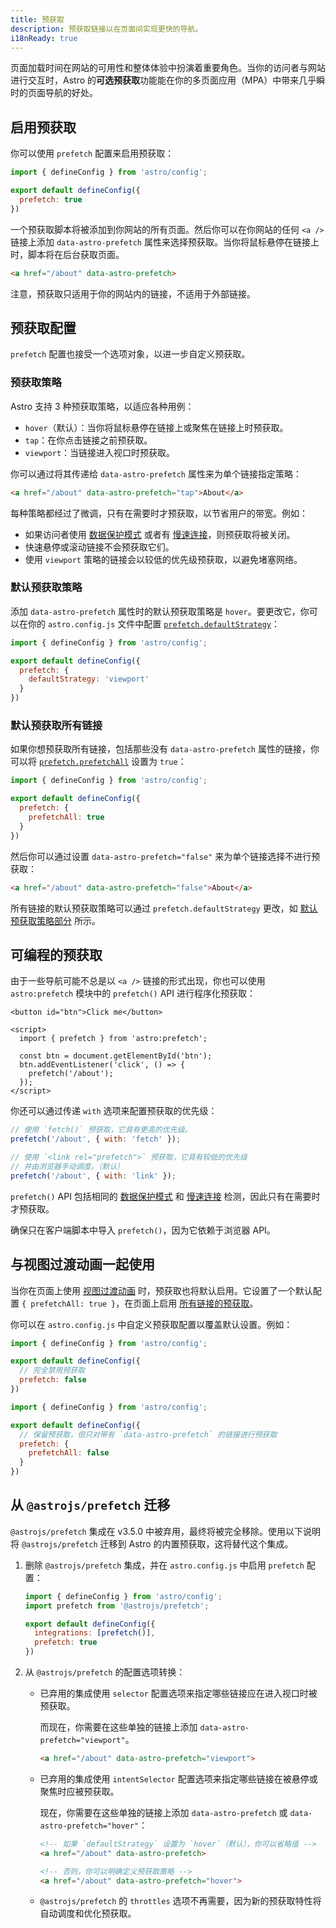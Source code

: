 ```yaml
---
title: 预获取
description: 预获取链接以在页面间实现更快的导航。
i18nReady: true
---
```


页面加载时间在网站的可用性和整体体验中扮演着重要角色。当你的访问者与网站进行交互时，Astro 的**可选预获取**功能能在你的多页面应用（MPA）中带来几乎瞬时的页面导航的好处。

## 启用预获取

你可以使用 `prefetch` 配置来启用预获取：

```js title="astro.config.js" ins={4}
import { defineConfig } from 'astro/config';

export default defineConfig({
  prefetch: true
})
```

一个预获取脚本将被添加到你网站的所有页面。然后你可以在你网站的任何 `<a />` 链接上添加 `data-astro-prefetch` 属性来选择预获取。当你将鼠标悬停在链接上时，脚本将在后台获取页面。

```html
<a href="/about" data-astro-prefetch>
```

注意，预获取只适用于你的网站内的链接，不适用于外部链接。

## 预获取配置

`prefetch` 配置也接受一个选项对象，以进一步自定义预获取。

### 预获取策略

Astro 支持 3 种预获取策略，以适应各种用例：

- `hover`（默认）：当你将鼠标悬停在链接上或聚焦在链接上时预获取。
- `tap`：在你点击链接之前预获取。
- `viewport`：当链接进入视口时预获取。

你可以通过将其传递给 `data-astro-prefetch` 属性来为单个链接指定策略：

```html
<a href="/about" data-astro-prefetch="tap">About</a>
```

每种策略都经过了微调，只有在需要时才预获取，以节省用户的带宽。例如：

- 如果访问者使用 [数据保护模式](https://developer.mozilla.org/zh-CN/docs/Web/API/NetworkInformation/saveData) 或者有 [慢速连接](https://developer.mozilla.org/en-US/docs/Web/API/NetworkInformation/effectiveType)，则预获取将被关闭。
- 快速悬停或滚动链接不会预获取它们。
- 使用 `viewport` 策略的链接会以较低的优先级预获取，以避免堵塞网络。

### 默认预获取策略

添加 `data-astro-prefetch` 属性时的默认预获取策略是 `hover`。要更改它，你可以在你的 `astro.config.js` 文件中配置 [`prefetch.defaultStrategy`](/zh-cn/reference/configuration-reference/#prefetchdefaultstrategy)：

```js title="astro.config.js" ins={4-6}
import { defineConfig } from 'astro/config';

export default defineConfig({
  prefetch: {
    defaultStrategy: 'viewport'
  }
})
```

### 默认预获取所有链接

如果你想预获取所有链接，包括那些没有 `data-astro-prefetch` 属性的链接，你可以将 [`prefetch.prefetchAll`](/zh-cn/reference/configuration-reference/#prefetchprefetchall) 设置为 `true`：

```js title="astro.config.js" ins={4-6}
import { defineConfig } from 'astro/config';

export default defineConfig({
  prefetch: {
    prefetchAll: true
  }
})
```

然后你可以通过设置 `data-astro-prefetch="false"` 来为单个链接选择不进行预获取：

```html
<a href="/about" data-astro-prefetch="false">About</a>
```

所有链接的默认预获取策略可以通过 `prefetch.defaultStrategy` 更改，如 [默认预获取策略部分](#默认预获取策略) 所示。

## 可编程的预获取

由于一些导航可能不总是以 `<a />` 链接的形式出现，你也可以使用 `astro:prefetch` 模块中的 `prefetch()` API 进行程序化预获取：

```astro
<button id="btn">Click me</button>

<script>
  import { prefetch } from 'astro:prefetch';

  const btn = document.getElementById('btn');
  btn.addEventListener('click', () => {
    prefetch('/about');
  });
</script>
```

你还可以通过传递 `with` 选项来配置预获取的优先级：

```js
// 使用 `fetch()` 预获取，它具有更高的优先级。
prefetch('/about', { with: 'fetch' });

// 使用 `<link rel="prefetch">` 预获取，它具有较低的优先级
// 并由浏览器手动调度。（默认）
prefetch('/about', { with: 'link' });
```

`prefetch()` API 包括相同的 [数据保护模式](https://developer.mozilla.org/zh-CN/docs/Web/API/NetworkInformation/saveData) 和 [慢速连接](https://developer.mozilla.org/en-US/docs/Web/API/NetworkInformation/effectiveType) 检测，因此只有在需要时才预获取。

确保只在客户端脚本中导入 `prefetch()`，因为它依赖于浏览器 API。

## 与视图过渡动画一起使用

当你在页面上使用 [视图过渡动画](/zh-cn/guides/view-transitions/) 时，预获取也将默认启用。它设置了一个默认配置 `{ prefetchAll: true }`，在页面上启用 [所有链接的预获取](#默认预获取所有链接)。

你可以在 `astro.config.js` 中自定义预获取配置以覆盖默认设置。例如：
  
```js title="astro.config.js"
import { defineConfig } from 'astro/config';

export default defineConfig({
  // 完全禁用预获取
  prefetch: false
})
```

```js title="astro.config.js"
import { defineConfig } from 'astro/config';

export default defineConfig({
  // 保留预获取，但只对带有 `data-astro-prefetch` 的链接进行预获取
  prefetch: {
    prefetchAll: false
  }
})
```

## 从 `@astrojs/prefetch` 迁移

`@astrojs/prefetch` 集成在 v3.5.0 中被弃用，最终将被完全移除。使用以下说明将 `@astrojs/prefetch` 迁移到 Astro 的内置预获取，这将替代这个集成。

1. 删除 `@astrojs/prefetch` 集成，并在 `astro.config.js` 中启用 `prefetch` 配置：

    ```js title="astro.config.js" ins={6} del={2,5}
    import { defineConfig } from 'astro/config';
    import prefetch from '@astrojs/prefetch';

    export default defineConfig({
      integrations: [prefetch()],
      prefetch: true
    })
    ```

2. 从 `@astrojs/prefetch` 的配置选项转换：

    - 已弃用的集成使用 `selector` 配置选项来指定哪些链接应在进入视口时被预获取。
    
      而现在，你需要在这些单独的链接上添加 `data-astro-prefetch="viewport"`。

      ```html
      <a href="/about" data-astro-prefetch="viewport">
      ```

    - 已弃用的集成使用 `intentSelector` 配置选项来指定哪些链接在被悬停或聚焦时应被预获取。
    
      现在，你需要在这些单独的链接上添加 `data-astro-prefetch` 或 `data-astro-prefetch="hover"`：

      ```html
      <!-- 如果 `defaultStrategy` 设置为 `hover`（默认），你可以省略值 -->
      <a href="/about" data-astro-prefetch>

      <!-- 否则，你可以明确定义预获取策略 -->
      <a href="/about" data-astro-prefetch="hover">
      ```

    - `@astrojs/prefetch` 的 `throttles` 选项不再需要，因为新的预获取特性将自动调度和优化预获取。